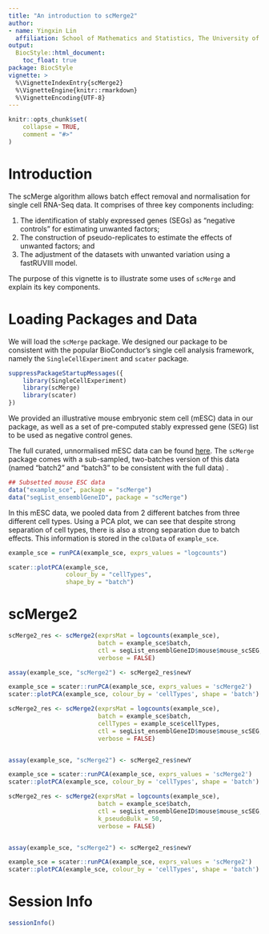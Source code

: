 ```yaml
---
title: "An introduction to scMerge2"
author:
- name: Yingxin Lin
  affiliation: School of Mathematics and Statistics, The University of Sydney, Australia
output:
  BiocStyle::html_document:
    toc_float: true
package: BiocStyle
vignette: >
  %\VignetteIndexEntry{scMerge2}
  %\VignetteEngine{knitr::rmarkdown}
  %\VignetteEncoding{UTF-8}
---
```


```r
knitr::opts_chunk$set(
    collapse = TRUE,
    comment = "#>"
)
```



# Introduction

The scMerge algorithm allows batch effect removal and normalisation for single cell RNA-Seq data. It comprises of three key components including: 

1.  The identification of stably expressed genes (SEGs) as "negative controls" for estimating unwanted factors; 
2.  The construction of pseudo-replicates to estimate the effects of unwanted factors; and 
3.  The adjustment of the datasets with unwanted variation using a fastRUVIII model. 


The purpose of this vignette is to illustrate some uses of `scMerge` and explain its key components. 

# Loading Packages and Data

We will load the `scMerge` package. We designed our package to be consistent with the popular BioConductor's single cell analysis framework, namely the `SingleCellExperiment` and `scater` package. 

```r
suppressPackageStartupMessages({
    library(SingleCellExperiment)
    library(scMerge)
    library(scater)
})
```


We provided an illustrative mouse embryonic stem cell (mESC) data in our package, as well as a set of pre-computed stably expressed gene (SEG) list to be used as negative control genes. 


The full curated, unnormalised mESC data can be found [here](http://www.maths.usyd.edu.au/u/yingxinl/wwwnb/scMergeData/sce_mESC.rda). The `scMerge` package comes with a sub-sampled, two-batches version of this data (named "batch2" and "batch3" to be consistent with the full data) . 



```r
## Subsetted mouse ESC data
data("example_sce", package = "scMerge")
data("segList_ensemblGeneID", package = "scMerge")
```


In this mESC data, we pooled data from 2 different batches from three different cell types. Using a PCA plot, we can see that despite strong separation of cell types, there is also a strong separation due to batch effects. This information is stored in the `colData` of `example_sce`. 

```r
example_sce = runPCA(example_sce, exprs_values = "logcounts")

scater::plotPCA(example_sce, 
                colour_by = "cellTypes", 
                shape_by = "batch")
```


# scMerge2


```r
scMerge2_res <- scMerge2(exprsMat = logcounts(example_sce),
                         batch = example_sce$batch,
                         ctl = segList_ensemblGeneID$mouse$mouse_scSEG,
                         verbose = FALSE)

assay(example_sce, "scMerge2") <- scMerge2_res$newY

example_sce = scater::runPCA(example_sce, exprs_values = 'scMerge2')                                       
scater::plotPCA(example_sce, colour_by = 'cellTypes', shape = 'batch')
```




```r
scMerge2_res <- scMerge2(exprsMat = logcounts(example_sce),
                         batch = example_sce$batch,
                         cellTypes = example_sce$cellTypes,
                         ctl = segList_ensemblGeneID$mouse$mouse_scSEG,
                         verbose = FALSE)


assay(example_sce, "scMerge2") <- scMerge2_res$newY

example_sce = scater::runPCA(example_sce, exprs_values = 'scMerge2')                                       
scater::plotPCA(example_sce, colour_by = 'cellTypes', shape = 'batch')
```




```r
scMerge2_res <- scMerge2(exprsMat = logcounts(example_sce),
                         batch = example_sce$batch,
                         ctl = segList_ensemblGeneID$mouse$mouse_scSEG,
                         k_pseudoBulk = 50,
                         verbose = FALSE)


assay(example_sce, "scMerge2") <- scMerge2_res$newY

example_sce = scater::runPCA(example_sce, exprs_values = 'scMerge2')                                       
scater::plotPCA(example_sce, colour_by = 'cellTypes', shape = 'batch')
```


# Session Info

```r
sessionInfo()
```


